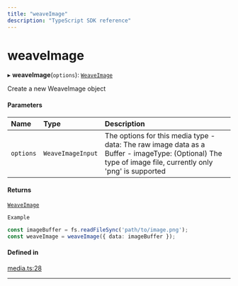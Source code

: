 ```yaml
---
title: "weaveImage"
description: "TypeScript SDK reference"
---
```


# weaveImage

▸ **weaveImage**(`options`): [`WeaveImage`](../interfaces/WeaveImage)

Create a new WeaveImage object

#### Parameters

| Name | Type | Description |
| :------ | :------ | :------ |
| `options` | `WeaveImageInput` | The options for this media type - data: The raw image data as a Buffer - imageType: (Optional) The type of image file, currently only 'png' is supported |

#### Returns

[`WeaveImage`](../interfaces/WeaveImage)

`Example`

```ts
const imageBuffer = fs.readFileSync('path/to/image.png');
const weaveImage = weaveImage({ data: imageBuffer });
```

#### Defined in

[media.ts:28](https://github.com/wandb/weave/blob/b1d9129c93572ba073682dba39c7e414a0627f7e/sdks/node/src/media.ts#L28)

___
